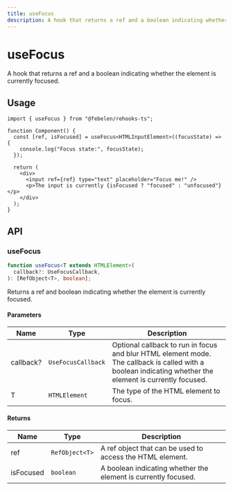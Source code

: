 ```yaml
---
title: useFocus
description: A hook that returns a ref and a boolean indicating whether the element is currently focused.
---
```


# useFocus

A hook that returns a ref and a boolean indicating whether the element is currently focused.

## Usage

```tsx
import { useFocus } from "@febelen/rehooks-ts";

function Component() {
  const [ref, isFocused] = useFocus<HTMLInputElement>((focusState) => {
    console.log("Focus state:", focusState);
  });

  return (
    <div>
      <input ref={ref} type="text" placeholder="Focus me!" />
      <p>The input is currently {isFocused ? "focused" : "unfocused"}</p>
    </div>
  );
}
```

## API

### useFocus

```ts
function useFocus<T extends HTMLElement>(
  callback?: UseFocusCallback,
): [RefObject<T>, boolean];
```

Returns a ref and boolean indicating whether the element is currently focused.

#### Parameters

| Name      | Type               | Description                                                                                                                                              |
| --------- | ------------------ | -------------------------------------------------------------------------------------------------------------------------------------------------------- |
| callback? | `UseFocusCallback` | Optional callback to run in focus and blur HTML element mode. The callback is called with a boolean indicating whether the element is currently focused. |
| T         | `HTMLElement`      | The type of the HTML element to focus.                                                                                                                   |

#### Returns

| Name      | Type           | Description                                                    |
| --------- | -------------- | -------------------------------------------------------------- |
| ref       | `RefObject<T>` | A ref object that can be used to access the HTML element.      |
| isFocused | `boolean`      | A boolean indicating whether the element is currently focused. |
